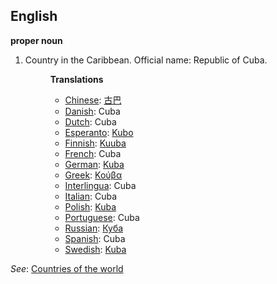 ==English==

'''proper noun'''

# Country in the Caribbean. Official name: Republic of Cuba.
#:'''Translations'''
#:*[[Chinese]]: [[古巴]]
#:*[[Danish]]: Cuba
#:*[[Dutch]]: Cuba
#:*[[Esperanto]]: [[Kubo]]
#:*[[Finnish]]: [[Kuuba]]
#:*[[French]]: Cuba
#:*[[German]]: [[Kuba]]
#:*[[Greek]]: [[Κούβα]]
#:*[[Interlingua]]: Cuba
#:*[[Italian]]: Cuba
#:*[[Polish]]: [[Kuba]]
#:*[[Portuguese]]: Cuba
#:*[[Russian]]: [[Куба]]
#:*[[Spanish]]: Cuba
#:*[[Swedish]]: [[Kuba]]

''See'': [[Countries of the world]]